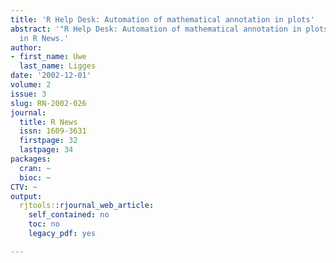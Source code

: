```yaml
---
title: 'R Help Desk: Automation of mathematical annotation in plots'
abstract: '"R Help Desk: Automation of mathematical annotation in plots" published
  in R News.'
author:
- first_name: Uwe
  last_name: Ligges
date: '2002-12-01'
volume: 2
issue: 3
slug: RN-2002-026
journal:
  title: R News
  issn: 1609-3631
  firstpage: 32
  lastpage: 34
packages:
  cran: ~
  bioc: ~
CTV: ~
output:
  rjtools::rjournal_web_article:
    self_contained: no
    toc: no
    legacy_pdf: yes

---
```

